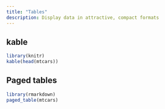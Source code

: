 ```yaml
---
title: "Tables"
description: Display data in attractive, compact formats
---
```


## kable

```r
library(knitr)
kable(head(mtcars))
```

## Paged tables

```r
library(rmarkdown)
paged_table(mtcars)
```

